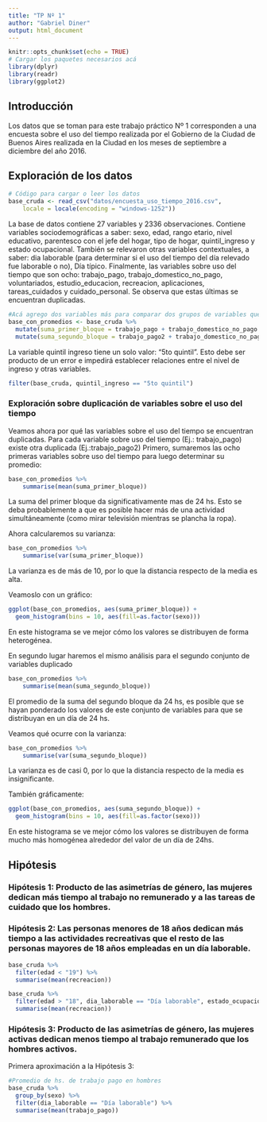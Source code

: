 ```yaml
---
title: "TP Nº 1"
author: "Gabriel Diner"
output: html_document
---
```



```r
knitr::opts_chunk$set(echo = TRUE)
# Cargar los paquetes necesarios acá
library(dplyr)
library(readr)
library(ggplot2)
```


## Introducción

Los datos que se toman para este trabajo práctico Nº 1 corresponden a una encuesta sobre el uso del tiempo realizada por el Gobierno de la Ciudad de Buenos Aires realizada en la Ciudad en los meses de septiembre a diciembre del año 2016.

## Exploración de los datos


```r
# Código para cargar o leer los datos
base_cruda <- read_csv("datos/encuesta_uso_tiempo_2016.csv", 
    locale = locale(encoding = "windows-1252"))
```
La base de datos contiene 27 variables y 2336 observaciones. Contiene variables sociodemográficas a saber: sexo, edad, rango etario, nivel educativo, parentesco con el jefe del hogar, tipo de hogar, quintil_ingreso y estado ocupacional. También se relevaron otras variables contextuales, a saber: dia laborable (para determinar si el uso del tiempo del día relevado fue laborable o no), Día típico. Finalmente, las variables sobre uso del tiempo que son ocho: trabajo_pago, trabajo_domestico_no_pago, voluntariados, estudio_educacion, recreacion, aplicaciones, tareas_cuidados y cuidado_personal.  Se observa que estas últimas se encuentran duplicadas. 

```r
#Acá agrego dos variables más para comparar dos grupos de variables que parecen estar duplicadas.
base_con_promedios <- base_cruda %>% 
  mutate(suma_primer_bloque = trabajo_pago + trabajo_domestico_no_pago + voluntariados + estudio_educacion + recreacion + aplicaciones + tareas_cuidados + cuidado_personal) %>% 
  mutate(suma_segundo_bloque = trabajo_pago2 + trabajo_domestico_no_pago2 + voluntariados2 + estudio_educacion2 + recreacion2 + aplicaciones2 + tareas_cuidados2 + cuidado_personal2) 
```

La variable quintil ingreso tiene un solo valor: "5to quintil". Esto debe ser producto de un error e impedirá establecer relaciones entre el nivel de ingreso y otras variables.
```r
filter(base_cruda, quintil_ingreso == "5to quintil")
```

### Exploración sobre duplicación de variables sobre el uso del tiempo
Veamos ahora por qué las variables sobre el uso del tiempo se encuentran duplicadas. Para cada variable sobre uso del tiempo (Ej.: trabajo_pago) existe otra duplicada (Ej.:trabajo_pago2) 
Primero, sumaremos las ocho primeras variables sobre uso del tiempo para luego determinar su promedio:

```r
base_con_promedios %>% 
    summarise(mean(suma_primer_bloque))

```
La suma del primer bloque da significativamente mas de 24 hs. Esto se deba probablemente a que es posible hacer más de una actividad simultáneamente (como mirar televisión mientras se plancha la ropa).

Ahora calcularemos su varianza:
```r
base_con_promedios %>% 
    summarise(var(suma_primer_bloque))
```

La varianza es de más de 10, por lo que la distancia respecto de la media es alta.

Veamoslo con un gráfico:


```r
ggplot(base_con_promedios, aes(suma_primer_bloque)) +
  geom_histogram(bins = 10, aes(fill=as.factor(sexo)))

```

En este histograma se ve mejor cómo los valores se distribuyen de forma heterogénea.

En segundo lugar haremos el mismo análisis para el segundo conjunto de variables duplicado

```r
base_con_promedios %>% 
    summarise(mean(suma_segundo_bloque))
```
El promedio de la suma del segundo bloque da 24 hs, es posible que se hayan ponderado los valores de este conjunto de variables para que se distribuyan en un día de 24 hs.

Veamos qué ocurre con la varianza:

```r
base_con_promedios %>% 
    summarise(var(suma_segundo_bloque))
```
La varianza es de casi 0, por lo que la distancia respecto de la media es insignificante.

También gráficamente:

```r
ggplot(base_con_promedios, aes(suma_segundo_bloque)) +
  geom_histogram(bins = 10, aes(fill=as.factor(sexo)))

```

En este histograma se ve mejor cómo los valores se distribuyen de forma mucho más homogénea alrededor del valor de un día de 24hs.

## Hipótesis

### Hipótesis 1: Producto de las asimetrías de género, las mujeres dedican más tiempo al trabajo no remunerado y a las tareas de cuidado que los hombres.

### Hipótesis 2: Las personas menores de 18 años dedican más tiempo a las actividades recreativas que el resto de las personas mayores de 18 años empleadas en un día laborable.

```r
base_cruda %>% 
  filter(edad < "19") %>% 
  summarise(mean(recreacion))
```
```r
base_cruda %>% 
  filter(edad > "18", dia_laborable == "Día laborable", estado_ocupacional == "Ocupado") %>%
  summarise(mean(recreacion))
```



### Hipótesis 3: Producto de las asimetrías de género, las mujeres activas dedican menos tiempo al trabajo remunerado que los hombres activos.

Primera aproximación a la Hipótesis 3:
```r
#Promedio de hs. de trabajo pago en hombres
base_cruda %>% 
  group_by(sexo) %>%  
  filter(dia_laborable == "Día laborable") %>% 
  summarise(mean(trabajo_pago))
```
